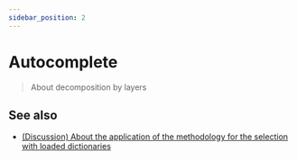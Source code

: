 ```yaml
---
sidebar_position: 2
---
```



# Autocomplete

<!-- Such a route, because docusaurus crashes with" autocomplete " for some reason: / -->

<WIP ticket="170" />

> About decomposition by layers

## See also
- [(Discussion) About the application of the methodology for the selection with loaded dictionaries](https://github.com/feature-sliced/documentation/discussions/65#discussioncomment-480807)